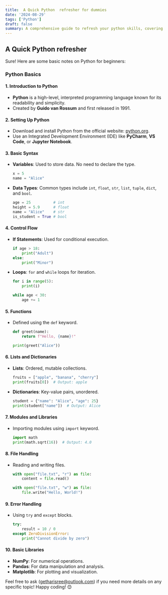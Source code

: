 ```yaml
---
title:  A Quick Python  refresher for dummies
date: '2024-08-29'
tags: ['Python']
draft: false
summary: A comprehensive guide to refresh your python skills, covering basics, data types, variables, operators, control structures, arrays, methods, OOP concepts, exception handling.
---
```



##  A Quick Python refresher

Sure! Here are some basic notes on Python for beginners:

### Python Basics

#### 1. **Introduction to Python**
- **Python** is a high-level, interpreted programming language known for its readability and simplicity.
- Created by **Guido van Rossum** and first released in 1991.

#### 2. **Setting Up Python**
- Download and install Python from the official website: [python.org](https://www.python.org/).
- Use an Integrated Development Environment (IDE) like **PyCharm**, **VS Code**, or **Jupyter Notebook**.

#### 3. **Basic Syntax**
- **Variables**: Used to store data. No need to declare the type.
  ```python
  x = 5
  name = "Alice"
  ```
- **Data Types**: Common types include `int`, `float`, `str`, `list`, `tuple`, `dict`, and `bool`.
  ```python
  age = 25          # int
  height = 5.9      # float
  name = "Alice"    # str
  is_student = True # bool
  ```

#### 4. **Control Flow**
- **If Statements**: Used for conditional execution.
  ```python
  if age > 18:
      print("Adult")
  else:
      print("Minor")
  ```
- **Loops**: `for` and `while` loops for iteration.
  ```python
  for i in range(5):
      print(i)
  
  while age < 30:
      age += 1
  ```

#### 5. **Functions**
- Defined using the `def` keyword.
  ```python
  def greet(name):
      return f"Hello, {name}!"
  
  print(greet("Alice"))
  ```

#### 6. **Lists and Dictionaries**
- **Lists**: Ordered, mutable collections.
  ```python
  fruits = ["apple", "banana", "cherry"]
  print(fruits[0])  # Output: apple
  ```
- **Dictionaries**: Key-value pairs, unordered.
  ```python
  student = {"name": "Alice", "age": 25}
  print(student["name"])  # Output: Alice
  ```

#### 7. **Modules and Libraries**
- Importing modules using `import` keyword.
  ```python
  import math
  print(math.sqrt(16))  # Output: 4.0
  ```

#### 8. **File Handling**
- Reading and writing files.
  ```python
  with open("file.txt", "r") as file:
      content = file.read()
  
  with open("file.txt", "w") as file:
      file.write("Hello, World!")
  ```

#### 9. **Error Handling**
- Using `try` and `except` blocks.
  ```python
  try:
      result = 10 / 0
  except ZeroDivisionError:
      print("Cannot divide by zero")
  ```

#### 10. **Basic Libraries**
- **NumPy**: For numerical operations.
- **Pandas**: For data manipulation and analysis.
- **Matplotlib**: For plotting and visualization.

Feel free to ask (getharisree@outlook.com) if you need more details on any specific topic! Happy coding! 😊
    

